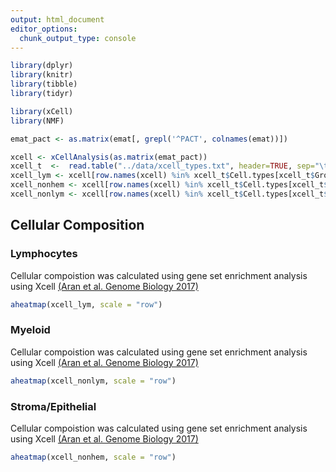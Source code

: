 ```yaml
---
output: html_document
editor_options: 
  chunk_output_type: console
---
```


```r
library(dplyr)
library(knitr)
library(tibble)
library(tidyr)

library(xCell)
library(NMF)
```

```r
emat_pact <- as.matrix(emat[, grepl('^PACT', colnames(emat))])

xcell <- xCellAnalysis(as.matrix(emat_pact))
xcell_t  <-  read.table("../data/xcell_types.txt", header=TRUE, sep="\t")
xcell_lym <- xcell[row.names(xcell) %in% xcell_t$Cell.types[xcell_t$Group=="Lymphocytes"],]
xcell_nonhem <- xcell[row.names(xcell) %in% xcell_t$Cell.types[xcell_t$Group=="Non-Hematopoietic"],]
xcell_nonlym <- xcell[row.names(xcell) %in% xcell_t$Cell.types[xcell_t$Group=="Non-lymphocytes"],]
```

## Cellular Composition {.tabset .tabset-fade}

### Lymphocytes

Cellular compoistion was calculated using gene set enrichment analysis using Xcell [(Aran et al. Genome Biology 2017)](https://link.springer.com/epdf/10.1186/s13059-017-1349-1?author_access_token=DVtns3PR3raQv61Z6RD4Ym_BpE1tBhCbnbw3BuzI2RO7SD-w75iAhrQ7gjSGzw_zJO6jHEpDqZzy8CsttNZVysUprXQi0WGX-FRCguKfv2d96DcweRBG2ni-01x6T6bpU3-cfZ5nkfzCQeNeg-mMUQ%3D%3D)

```r
aheatmap(xcell_lym, scale = "row")

```

### Myeloid

Cellular compoistion was calculated using gene set enrichment analysis using Xcell [(Aran et al. Genome Biology 2017)](https://link.springer.com/epdf/10.1186/s13059-017-1349-1?author_access_token=DVtns3PR3raQv61Z6RD4Ym_BpE1tBhCbnbw3BuzI2RO7SD-w75iAhrQ7gjSGzw_zJO6jHEpDqZzy8CsttNZVysUprXQi0WGX-FRCguKfv2d96DcweRBG2ni-01x6T6bpU3-cfZ5nkfzCQeNeg-mMUQ%3D%3D)

```r
aheatmap(xcell_nonlym, scale = "row")

```

### Stroma/Epithelial

Cellular compoistion was calculated using gene set enrichment analysis using Xcell [(Aran et al. Genome Biology 2017)](https://link.springer.com/epdf/10.1186/s13059-017-1349-1?author_access_token=DVtns3PR3raQv61Z6RD4Ym_BpE1tBhCbnbw3BuzI2RO7SD-w75iAhrQ7gjSGzw_zJO6jHEpDqZzy8CsttNZVysUprXQi0WGX-FRCguKfv2d96DcweRBG2ni-01x6T6bpU3-cfZ5nkfzCQeNeg-mMUQ%3D%3D)

```r
aheatmap(xcell_nonhem, scale = "row")

```

##
